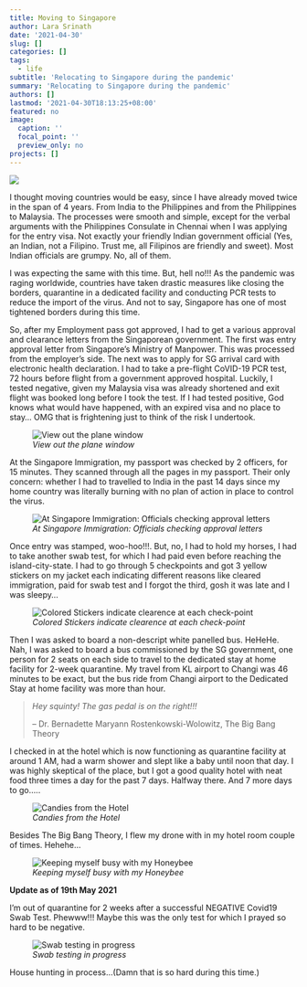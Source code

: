 ```yaml
---
title: Moving to Singapore
author: Lara Srinath
date: '2021-04-30'
slug: []
categories: []
tags: 
  - life
subtitle: 'Relocating to Singapore during the pandemic'
summary: 'Relocating to Singapore during the pandemic'
authors: []
lastmod: '2021-04-30T18:13:25+08:00'
featured: no
image:
  caption: ''
  focal_point: ''
  preview_only: no
projects: []
---
```


![](images/featured.jpg)

I thought moving countries would be easy, since I have already moved twice in the span of 4 years. From India to the Philippines and from the Philippines to Malaysia. The processes were smooth and simple, except for the verbal arguments with the Philippines Consulate in Chennai when I was applying for the entry visa. Not exactly your friendly Indian government official (Yes, an Indian, not a Filipino. Trust me, all Filipinos are friendly and sweet). Most Indian officials are grumpy. No, all of them.

I was expecting the same with this time. But, hell no!!! As the pandemic was raging worldwide, countries have taken drastic measures like closing the borders, quarantine in a dedicated facility and conducting PCR tests to reduce the import of the virus. And not to say, Singapore has one of most tightened borders during this time. 


So, after my Employment pass got approved, I had to get a various approval and clearance letters from the Singaporean government. The first was entry approval letter from Singapore’s Ministry of Manpower. This was processed from the employer's side. The next was to apply for SG arrival card with electronic health declaration. I had to take a pre-flight CoVID-19 PCR test, 72 hours before flight from a government approved hospital. Luckily, I tested negative, given my Malaysia visa was already shortened and exit flight was booked long before I took the test. If I had tested positive, God knows what would have happened, with an expired visa and no place to stay... OMG that is frightening just to think of the risk I undertook. 

![_View out the plane window_](images/landscape.jpg)

At the Singapore Immigration, my passport was checked by 2 officers, for 15 minutes. They scanned through all the pages in my passport. Their only concern: whether I had to travelled to India in the past 14 days since my home country was literally burning with no plan of action in place to control the virus. 

![_At Singapore Immigration: Officials checking approval letters_](images/immigration.jpg)

Once entry was stamped, woo-hoo!!!. But, no, I had to hold my horses, I had to take another swab test, for which I had paid even before reaching the island-city-state. I had to go through 5 checkpoints and got 3 yellow stickers on my jacket each indicating different reasons like cleared immigration, paid for swab test and I forgot the third, gosh it was late and I was sleepy...

![_Colored Stickers indicate clearence at each check-point_](images/covidtests.jpg)



Then I was asked to board a non-descript white panelled bus. HeHeHe. Nah, I was asked to board a bus commissioned by the SG government, one person for 2 seats on each side to travel to the dedicated stay at home facility for 2-week quarantine. My travel from KL airport to Changi was 46 minutes to be exact, but the bus ride from Changi airport to the Dedicated Stay at home facility was more than hour.

> *Hey squinty! The gas pedal is on the right!!!*  
>
– Dr. Bernadette Maryann Rostenkowski-Wolowitz, The Big Bang Theory

I checked in at the hotel which is now functioning as quarantine facility at around 1 AM, had a warm shower and slept like a baby until noon that day. I was highly skeptical of the place, but I got a good quality hotel with neat food three times a day for the past 7 days. Halfway there. And 7 more days to go.....



![_Candies from the Hotel_](images/halfway.jpg)

Besides The Big Bang Theory, I flew my drone with in my hotel room couple of times. Hehehe...

![_Keeping myself busy with my Honeybee_](images/drone.jpg)

**Update as of 19th May 2021**

I'm out of quarantine for 2 weeks after a successful NEGATIVE Covid19 Swab Test. Phewww!!! Maybe this was the only test for which I prayed so hard to be negative. 

![_Swab testing in progress_](images/swabtest.jpg)


House hunting in process...(Damn that is so hard during this time.)
